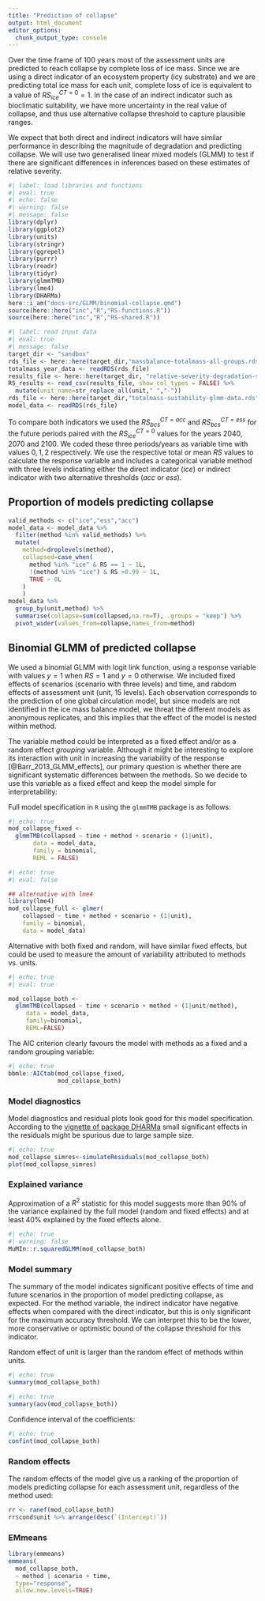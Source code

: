```yaml
---
title: "Prediction of collapse"
output: html_document
editor_options: 
  chunk_output_type: console
---
```


Over the time frame of 100 years most of the assessment units are predicted to reach collapse by complete loss of ice mass. Since we are using a direct indicator of an ecosystem property (icy substrate) and we are predicting total ice mass for each unit, complete loss of ice is equivalent to a value of $RS_{ice}^{CT=0} = 1$. In the case of an indirect indicator such as bioclimatic suitability, we have more uncertainty in the real value of collapse, and thus use alternative collapse threshold to capture plausible ranges. 

We expect that both direct and indirect indicators will have similar performance in describing the magnitude of degradation and predicting collapse. We will use two generalised linear mixed models (GLMM) to test if there are significant differences in inferences based on these estimates of relative severity.


```r
#| label: load libraries and functions
#| eval: true
#| echo: false
#| warning: false
#| message: false
library(dplyr)
library(ggplot2)
library(units)
library(stringr)
library(ggrepel)
library(purrr)
library(readr)
library(tidyr)
library(glmmTMB)
library(lme4)
library(DHARMa)
here::i_am("docs-src/GLMM/binomial-collapse.qmd")
source(here::here("inc","R","RS-functions.R"))
source(here::here("inc","R","RS-shared.R"))
```

```r
#| label: read input data 
#| eval: true
#| message: false
target_dir <- "sandbox"
rds_file <- here::here(target_dir,"massbalance-totalmass-all-groups.rds")
totalmass_year_data <- readRDS(rds_file)
results_file <- here::here(target_dir, "relative-severity-degradation-suitability-all-tropical-glaciers.csv")
RS_results <- read_csv(results_file, show_col_types = FALSE) %>%
  mutate(unit_name=str_replace_all(unit," ","-"))
rds_file <- here::here(target_dir,"totalmass-suitability-glmm-data.rds")
model_data <- readRDS(rds_file)

```


To compare both indicators we used the $RS_{bcs}^{CT=acc}$ and $RS_{bcs}^{CT=ess}$ for the future periods paired with the $RS_{ice}^{CT=0}$ values for the years 2040, 2070 and 2100. We coded these three periods/years as variable $\mathrm{time}$ with values $0, 1, 2$ respectively. We use the respective total or mean $RS$ values to calculate the response variable and includes a categorical variable $\mathrm{method}$ with three levels indicating either the direct indicator ($ice$) or indirect indicator with two alternative thresholds ($acc$ or $ess$).

## Proportion of models predicting collapse


```r
valid_methods <- c("ice","ess","acc")
model_data <- model_data %>%
  filter(method %in% valid_methods) %>%
  mutate(
    method=droplevels(method),
    collapsed=case_when(
      method %in% "ice" & RS == 1 ~ 1L,
      !(method %in% "ice") & RS >0.99 ~ 1L,
      TRUE ~ 0L
    )
    )
model_data %>%
  group_by(unit,method) %>%
  summarise(collapse=sum(collapsed,na.rm=T), .groups = "keep") %>%
  pivot_wider(values_from=collapse,names_from=method)

```


## Binomial GLMM of predicted collapse

We used a binomial GLMM with logit link function, using a response variable with values $y=1$ when $RS=1$ and $y=0$ otherwise. We included fixed effects of scenarios ($\mathrm{scenario}$ with three levels) and $\mathrm{time}$, and rabdom effects of assessment unit ($\mathrm{unit}$, 15 levels). [Each observation corresponds to the prediction of one global circulation model, but since models are not identified in the ice mass balance model, we threat the different models as anonymous replicates, and this implies that the effect of the model is nested within $\mathrm{method}$.]{.aside}

The variable $\mathrm{method}$ could be interpreted as a fixed effect and/or as a random effect *grouping* variable. Although it might be interesting to explore its interaction with unit in increasing the variability of the response [@Barr_2013_GLMM_effects], our primary question is whether there are significant systematic differences between the methods. So we decide to use this variable as a fixed effect and keep the model simple for interpretability:

Full model specification in `R` using the `glmmTMB` package is as follows:

```r
#| echo: true
mod_collapse_fixed <- 
  glmmTMB(collapsed ~ time + method + scenario + (1|unit), 
       data = model_data, 
       family = binomial,
       REML = FALSE)
```

::: {.column-margin}
```r
#| echo: true
#| eval: false

## alternative with lme4
library(lme4)
mod_collapse_full <- glmer(
    collapsed ~ time + method + scenario + (1|unit), 
    family = binomial,
    data = model_data) 
```
:::



Alternative with both fixed and random, will have similar fixed effects, but could be used to measure the amount of variability attributed to methods vs. units.
```r
#| echo: true
#| eval: true

mod_collapse_both <- 
  glmmTMB(collapsed ~ time + scenario + method + (1|unit/method), 
     data = model_data, 
     family=binomial,
     REML=FALSE)
```

The AIC criterion clearly favours the model with methods as a fixed and a random grouping variable:

```r
#| echo: true
bbmle::AICtab(mod_collapse_fixed,
              mod_collapse_both)
```

### Model diagnostics

Model diagnostics and residual plots look good for this model specification. [According to the [vignette of package DHARMa](https://cran.r-project.org/web/packages/DHARMa/vignettes/DHARMa.html#interpreting-residuals-and-recognizing-misspecification-problems) small significant effects in the residuals might be spurious due to large sample size.]{.aside}

```r
#| echo: true
mod_collapse_simres<-simulateResiduals(mod_collapse_both)
plot(mod_collapse_simres)
```
 
  
### Explained variance

Approximation of a $R^2$ statistic for this model suggests more than 90% of the variance explained by the full model (random and fixed effects) and at least 40% explained by the fixed effects alone.

```r
#| echo: true
#| warning: false
MuMIn::r.squaredGLMM(mod_collapse_both)
```


### Model summary

The summary of the model indicates significant positive effects of time and future scenarios in the proportion of model predicting collapse, as expected. For the method variable, the indirect indicator have negative effects when compared with the direct indicator, but this is only significant for the maximum accuracy threshold. We can interpret this to be the lower, more conservative or optimistic bound of the collapse threshold for this indicator. 

Random effect of unit is larger than the random effect of methods within units.

```r
#| echo: true
summary(mod_collapse_both)
```

```r
#| echo: true
summary(aov(mod_collapse_both))
```


Confidence interval of the coefficients:
```r
#| echo: true
confint(mod_collapse_both) 
```

### Random effects

The random effects of the model give us a ranking of the proportion of models predicting collapse for each assessment unit, regardless of the method used:

```r
rr <- ranef(mod_collapse_both)
rr$cond$unit %>% arrange(desc(`(Intercept)`))
```

### EMmeans

```r
library(emmeans)
emmeans(
  mod_collapse_both, 
  ~ method | scenario + time, 
  type="response", 
  allow.new.levels=TRUE)
```

